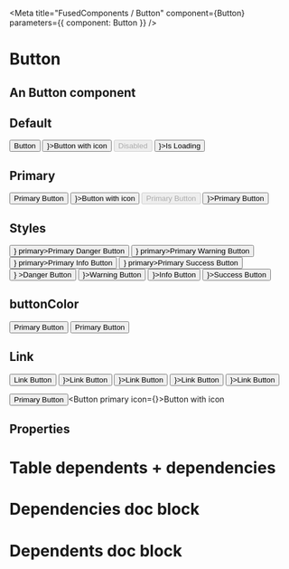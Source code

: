

<Meta title="FusedComponents / Button" component={Button} parameters={{ component: Button }} />

# Button

## An Button component 

## Default
<Preview>
    <Button>Button</Button>
    <Button icon={<Icon icon="user" />}>Button with icon</Button>
    <Button disabled>Disabled</Button>
    <Button isLoading loadingIcon={<FontAwesomeIcon spin icon="spinner"/>}>Is Loading</Button>
</Preview>

## Primary

<Preview>
    <Button primary>Primary Button</Button>
    <Button primary icon={<Icon icon="user" />}>Button with icon</Button>
    <Button disabled primary>Primary Button</Button>
    <Button primary isLoading loadingIcon={<FontAwesomeIcon spin icon="spinner"/>}>Primary Button</Button>
</Preview>


## Styles

<Preview>
    <Button fcStyle="danger" icon={<Icon icon="no-entry-circle" />} primary>Primary Danger Button</Button>
    <Button fcStyle="warning" icon={<Icon icon="exclamation-circle" />} primary>Primary Warning Button</Button>
    <Button fcStyle="info" icon={<Icon icon="info-circle" />} primary>Primary Info Button</Button>
    <Button fcStyle="success" icon={<Icon icon="check-circle" />} primary>Primary Success Button</Button>
</Preview>


<Preview>
    <Button fcStyle="danger" icon={<Icon icon="no-entry-circle" />} >Danger Button</Button>
    <Button fcStyle="warning" icon={<Icon icon="exclamation-circle" />}>Warning Button</Button>
    <Button fcStyle="info" icon={<Icon icon="info-circle" />}>Info Button</Button>
    <Button fcStyle="success" icon={<Icon icon="check-circle" />}>Success Button</Button>
</Preview>

## buttonColor

<Preview>
    <Button buttonColor="tomato" primary>Primary Button</Button>
    <Button buttonColor="tomato">Primary Button</Button>
</Preview>


## Link

<Preview>
    <Button as="a" href="http://google.ca" target="_blank">Link Button</Button>
    <Button as="a" fcStyle="danger" icon={<Icon icon="no-entry-circle" />}>Link Button</Button>
    <Button as="a" fcStyle="warning" icon={<Icon icon="exclamation-circle" />}>Link Button</Button>
    <Button as="a" fcStyle="info" icon={<Icon icon="info-circle" />}>Link Button</Button>
    <Button as="a" fcStyle="success" icon={<Icon icon="check-circle" />}>Link Button</Button>
</Preview>


<Button primary>Primary Button</Button><Button primary icon={<Icon icon="user" />}>Button with icon</Button>

## Properties

<Props of={Button} />


# Table dependents + dependencies
<DependenciesTable titleDependencies='Dependencies' titleDependents='Dependents' of={Button} />

# Dependencies doc block
<Dependencies of={Button} />

# Dependents doc block
<Dependents of={Button} />